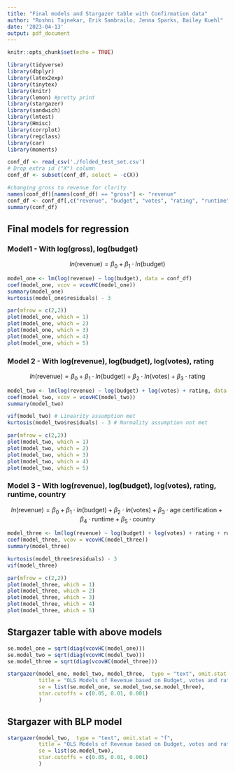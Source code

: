 ```yaml
---
title: "Final models and Stargazer table with Confirmation data"
author: "Roshni Tajnekar, Erik Sambrailo, Jenna Sparks, Bailey Kuehl"
date: '2023-04-13'
output: pdf_document
---
```


```r
knitr::opts_chunk$set(echo = TRUE)
```

```r
library(tidyverse)
library(dbplyr)
library(latex2exp) 
library(tinytex)
library(knitr)
library(lemon) #pretty print
library(stargazer)
library(sandwich)
library(lmtest)
library(Hmisc)
library(corrplot)
library(regclass)
library(car)
library(moments)
```


```r
conf_df <- read_csv('./folded_test_set.csv')
# Drop extra id ("X") column
conf_df <- subset(conf_df, select = -c(X))

#changing gross to revenue for clarity
names(conf_df)[names(conf_df) == "gross"] <- "revenue"
conf_df <- conf_df[,c("revenue", "budget", "votes", "rating", "runtime", "country")]
summary(conf_df)

```

## Final models for regression
### Model1 - With log(gross),  log(budget)
$$
ln(\text{revenue}) = \beta_0 + \beta_1\cdot ln(\text{budget}) 
$$
```r

model_one <- lm(log(revenue) ~ log(budget), data = conf_df)
coef(model_one, vcov = vcovHC(model_one))
summary(model_one)
kurtosis(model_one$residuals) - 3

par(mfrow = c(2,2))
plot(model_one, which = 1)
plot(model_one, which = 2)
plot(model_one, which = 3)
plot(model_one, which = 4)
plot(model_one, which = 5)

```

### Model 2 - With log(revenue),  log(budget), log(votes), rating
$$
ln(\text{revenue}) = \beta_0 + \beta_1\cdot ln(\text{budget}) +\beta_2\cdot ln(\text{votes}) + \beta_3\cdot \text{rating}
$$
```r

model_two <- lm(log(revenue) ~ log(budget) + log(votes) + rating, data = conf_df)
coef(model_two, vcov = vcovHC(model_two))
summary(model_two)

vif(model_two) # Linearity assumption met
kurtosis(model_two$residuals) - 3 # Normality assumption not met

par(mfrow = c(2,2))
plot(model_two, which = 1)
plot(model_two, which = 2)
plot(model_two, which = 3)
plot(model_two, which = 4)
plot(model_two, which = 5)

```

### Model 3 - With log(revenue),  log(budget), log(votes), rating, runtime, country
$$
ln(\text{revenue}) = \beta_0 + \beta_1\cdot ln(\text{budget}) +\beta_2\cdot ln(\text{votes}) + \beta_3\cdot \text{age certification} + \beta_4\cdot \text{runtime} + \beta_5\cdot \text{country}
$$

```r

model_three <- lm(log(revenue) ~ log(budget) + log(votes) + rating + runtime + country, data = conf_df)
coef(model_three, vcov = vcovHC(model_three))
summary(model_three)

kurtosis(model_three$residuals) - 3
vif(model_three)

par(mfrow = c(2,2))
plot(model_three, which = 1)
plot(model_three, which = 2)
plot(model_three, which = 3)
plot(model_three, which = 4)
plot(model_three, which = 5)

```


## Stargazer table with above models
```r
se.model_one = sqrt(diag(vcovHC(model_one)))
se.model_two = sqrt(diag(vcovHC(model_two)))
se.model_three = sqrt(diag(vcovHC(model_three)))

stargazer(model_one, model_two, model_three,  type = "text", omit.stat = "f",
          title = "OLS Models of Revenue based on Budget, votes and ratings for movie revenue empirical study",
          se = list(se.model_one, se.model_two,se.model_three),
          star.cutoffs = c(0.05, 0.01, 0.001)
          )

```

## Stargazer with BLP model
```r
stargazer(model_two,  type = "text", omit.stat = "f",
          title = "OLS Models of Revenue based on Budget, votes and ratings for movie revenue empirical study",
          se = list(se.model_two),
          star.cutoffs = c(0.05, 0.01, 0.001)
          )
```

